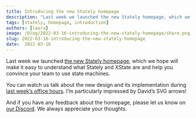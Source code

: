```yaml
---
title: Introducing the new Stately homepage
description: "Last week we launched the new Stately homepage, which we hope will make it easy to understand what Stately and XState are and help you convince your team to use state machines."
tags: [stately, homepage, introduction]
authors: [laura]
image: /blog/2022-03-16-introducing-the-new-stately-homepage/share.png
slug: 2022-03-16-introducing-the-new-stately-homepage
date:  2022-03-16
---
```


Last week we launched [the new Stately homepage](https://stately.ai), which we hope will make it easy to understand what Stately and XState are and help you convince your team to use state machines.

You can watch us talk about the new design and its implementation during [last week’s office hours](https://youtu.be/WoPCd4D--Gk?t=771). I’m particularly impressed by David’s SVG arrows!

<!--truncate-->

And if you have any feedback about the homepage, please let us know on [our Discord](https://discord.gg/xstate). We always appreciate your thoughts.
